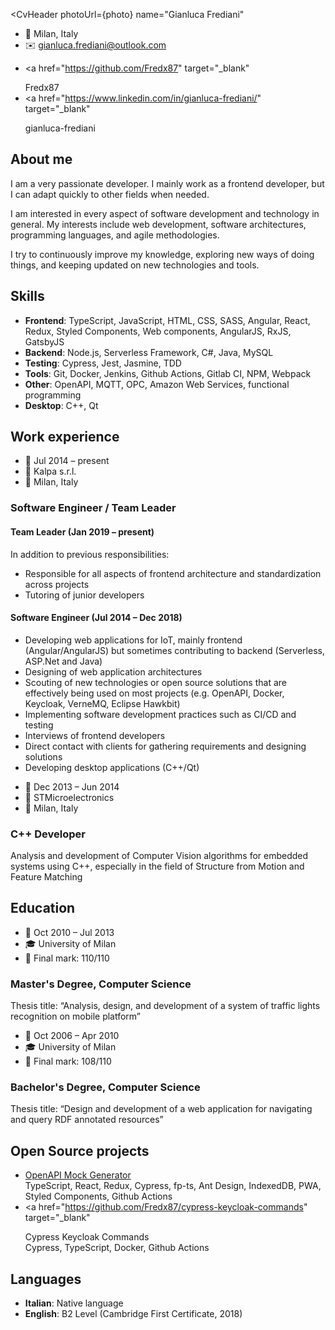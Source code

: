
<CvHeader
  photoUrl={photo}
  name="Gianluca Frediani"
>

- 📌 Milan, Italy
- ✉️ [gianluca.frediani@outlook.com](mailto:gianluca.frediani@outlook.com)

* <FontAwesomeIcon icon={faGithub} fixedWidth /> <a
    href="https://github.com/Fredx87"
    target="_blank"
  >
    Fredx87
  </a>
* <FontAwesomeIcon icon={faLinkedin} fixedWidth /> <a
    href="https://www.linkedin.com/in/gianluca-frediani/"
    target="_blank"
  >
    gianluca-frediani
  </a>

</CvHeader>

## About me

I am a very passionate developer. I mainly work as a frontend developer, but I can adapt quickly to other fields when needed.

I am interested in every aspect of software development and technology in general. My interests include web development, software architectures, programming languages, and agile methodologies.

I try to continuously improve my knowledge, exploring new ways of doing things, and keeping updated on new technologies and tools.

## Skills

- **Frontend**: TypeScript, JavaScript, HTML, CSS, SASS, Angular, React, Redux, Styled Components, Web components, AngularJS, RxJS, GatsbyJS
- **Backend**: Node.js, Serverless Framework, C#, Java, MySQL
- **Testing**: Cypress, Jest, Jasmine, TDD
- **Tools**: Git, Docker, Jenkins, Github Actions, Gitlab CI, NPM, Webpack
- **Other**: OpenAPI, MQTT, OPC, Amazon Web Services, functional programming
- **Desktop**: C++, Qt

## Work experience

<Section>

<Sider>

- 📅 Jul 2014 &ndash; present
- 🏢 Kalpa s.r.l.
- 📌 Milan, Italy

</Sider>

<div>

### Software Engineer / Team Leader

#### Team Leader (Jan 2019 &ndash; present)

In addition to previous responsibilities:

- Responsible for all aspects of frontend architecture and standardization across projects
- Tutoring of junior developers

#### Software Engineer (Jul 2014 &ndash; Dec 2018)

- Developing web applications for IoT, mainly frontend (Angular/AngularJS) but sometimes contributing to backend (Serverless, ASP.Net and Java)
- Designing of web application architectures
- Scouting of new technologies or open source solutions that are effectively being used on most projects (e.g. OpenAPI, Docker, Keycloak, VerneMQ, Eclipse Hawkbit)
- Implementing software development practices such as CI/CD and testing
- Interviews of frontend developers
- Direct contact with clients for gathering requirements and designing solutions
- Developing desktop applications (C++/Qt)

</div>

</Section>

<Section>

<Sider>

- 📅 Dec 2013 &ndash; Jun 2014
- 🏢 STMicroelectronics
- 📌 Milan, Italy

</Sider>

<div>

### C++ Developer

Analysis and development of Computer Vision algorithms for embedded systems using C++, especially in the field of Structure from Motion and Feature Matching

</div>

</Section>

## Education

<Section>

<Sider>

- 📅 Oct 2010 &ndash; Jul 2013
- 🎓 University of Milan
- 📜 Final mark: 110/110

</Sider>

<div>

### Master's Degree, Computer Science

Thesis title: “Analysis, design, and development of a system of traffic lights recognition on mobile platform”

</div>

</Section>

<Section>

<Sider>

- 📅 Oct 2006 &ndash; Apr 2010
- 🎓 University of Milan
- 📜 Final mark: 108/110

</Sider>

<div>

### Bachelor's Degree, Computer Science

Thesis title: “Design and development of a web application for navigating and query RDF annotated resources”

</div>

</Section>

## Open Source projects

- <a href="https://github.com/Fredx87/openapi-mock-generator" target="_blank">
    OpenAPI Mock Generator
  </a>
  <br />
  TypeScript, React, Redux, Cypress, fp-ts, Ant Design, IndexedDB, PWA, Styled
  Components, Github Actions
- <a
    href="https://github.com/Fredx87/cypress-keycloak-commands"
    target="_blank"
  >
    Cypress Keycloak Commands
  </a>
  <br />
  Cypress, TypeScript, Docker, Github Actions

## Languages

- **Italian**: Native language
- **English**: B2 Level (Cambridge First Certificate, 2018)
